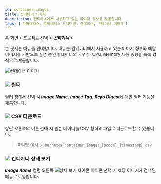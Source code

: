 ```yaml
---
id: container-images
title: 컨테이너 이미지
description: 컨테이너에서 사용하고 있는 이미지 정보를 제공합니다.
tags: [ 쿠버네티스, 쿠버네티스 모니터링, 컨테이너, 컨테이너 이미지 ]
---
```


홈 화면 > 프로젝트 선택 > ***컨테이너*** > <Cmdname sid="containerImages" className="uitext" />

본 문서는 <Cmdname sid="containerImages" className="uitext" /> 메뉴를 안내합니다. <Cmdname sid="containerImages" className="uitext" /> 메뉴는 컨테이너에서 사용하고 있는 이미지 정보와 해당 이미지를 기반으로 실행 중인 컨테이너의 개수 및 CPU, Memory 사용 총량을 목록 형식으로 제공합니다.

![컨테이너 이미지](/img/k8s-container-img.png)

### ![](/img/char-a.svg) 필터

필터 창에서 <Cmdname sid="TTL06740" className="uitext" /> 선택 시 ***Image Name***, ***Image Tag***, ***Repo Digest***에 대한 필터 기능을 제공합니다.

### ![](/img/char-b.svg) CSV 다운로드 

상단 오른쪽의 <Cmdname sid="sms_summary_download_csv" className="uitext" /> 버튼 선택 시 원본 데이터를 CSV 형식의 파일로 다운로드할 수 있습니다. 

> 파일명 예시, `kubernetes_container_images_{pcode}_{timestamp}.csv`

### ![](/img/char-c.svg) 컨테이너 상세 보기

***Image Name*** 컬럼 오른쪽 ![상세 보기 아이콘](/img/ic-pageview.svg) <Cmdname sid="TLT07247" className="uitext" /> 아이콘 선택 시 해당 이미지가 검색된 <Cmdname sid="container_list" className="uitext" /> 메뉴로 이동합니다.